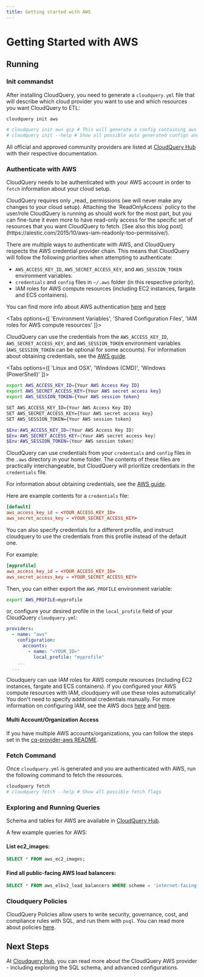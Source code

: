 ```yaml
---
title: Getting started with AWS
---
```



# Getting Started with AWS

<DownloadSection />

## Running

### Init commandst

After installing CloudQuery, you need to generate a `cloudquery.yml` file that will describe which cloud provider you want to use and which resources you want CloudQuery to ETL:

```bash
cloudquery init aws

# cloudquery init aws gcp # This will generate a config containing aws and gcp providers
# cloudquery init --help # Show all possible auto generated configs and flags
```

All official and approved community providers are listed at [CloudQuery Hub](https://hub.cloudquery.io) with their respective documentation.

<SpawnSection />

### Authenticate with AWS

CloudQuery needs to be authenticated with your AWS account in order to `fetch` information about your cloud setup.

<Callout type="info">
CloudQuery requires only _read_ permissions (we will never make any changes to your cloud setup).
Attaching the `ReadOnlyAccess` policy to the user/role CloudQuery is running as should work for the most part,
but you can fine-tune it even more to have read-only access for the specific set of resources that you want
CloudQuery to fetch.
[See also this blog post](https://alestic.com/2015/10/aws-iam-readonly-too-permissive/).
</Callout>

There are multiple ways to authenticate with AWS, and CloudQuery respects the AWS credential provider chain.
This means that CloudQuery will follow the following priorities when attempting to authenticate:

- `AWS_ACCESS_KEY_ID`, `AWS_SECRET_ACCESS_KEY`, and `AWS_SESSION_TOKEN` environment variables.
- `credentials` and `config` files in `~/.aws` folder (in this respective priority).
- IAM roles for AWS compute resources (including EC2 instances, fargate and ECS containers).

You can find more info about AWS authentication
[here](https://aws.github.io/aws-sdk-go-v2/docs/configuring-sdk/#specifying-credentials) and [here](https://docs.aws.amazon.com/sdkref/latest/guide/creds-config-files.html)

<Tabs options={[ 'Environment Variables', 'Shared Configuration Files', 'IAM roles for AWS compute resources' ]}>

<Tab>

CloudQuery can use the credentials from the `AWS_ACCESS_KEY_ID`, `AWS_SECRET_ACCESS_KEY`, and
`AWS_SESSION_TOKEN` environment variables (`AWS_SESSION_TOKEN` can be optional for some accounts). For information about obtaining credentials, see the
[AWS guide](https://aws.github.io/aws-sdk-go-v2/docs/getting-started/#get-your-aws-access-keys).

<Tabs options={[ 'Linux and OSX', 'Windows (CMD)', 'Windows (PowerShell)' ]}>

<Tab>

```bash
export AWS_ACCESS_KEY_ID={Your AWS Access Key ID}
export AWS_SECRET_ACCESS_KEY={Your AWS secret access key}
export AWS_SESSION_TOKEN={Your AWS session token}
```

</Tab>

<Tab>

```bash
SET AWS_ACCESS_KEY_ID={Your AWS Access Key ID}
SET AWS_SECRET_ACCESS_KEY={Your AWS secret access key}
SET AWS_SESSION_TOKEN={Your AWS session token}
```

</Tab>

<Tab>

```powershell
$Env:AWS_ACCESS_KEY_ID={Your AWS Access Key ID}
$Env:AWS_SECRET_ACCESS_KEY={Your AWS secret access key}
$Env:AWS_SESSION_TOKEN={Your AWS session token}
```

</Tab>

</Tabs>

</Tab>

<Tab>

CloudQuery can use credentials from your `credentials` and `config` files in the `.aws` directory in your home folder.
The contents of these files are practically interchangeable, but CloudQuery will prioritize credentials in the `credentials` file.

For information about obtaining credentials, see the
[AWS guide](https://aws.github.io/aws-sdk-go-v2/docs/getting-started/#get-your-aws-access-keys).

Here are example contents for a `credentials` file:

```toml title="~/.aws/credentials"
[default]
aws_access_key_id = <YOUR_ACCESS_KEY_ID>
aws_secret_access_key = <YOUR_SECRET_ACCESS_KEY>
```

You can also specify credentials for a different profile, and instruct cloudquery to use the credentials from this profile instead of the default one.

For example:

```toml title="~/.aws/credentials"
[myprofile]
aws_access_key_id = <YOUR_ACCESS_KEY_ID>
aws_secret_access_key = <YOUR_SECRET_ACCESS_KEY>
```

Then, you can either export the `AWS_PROFILE` environment variable:

```bash
export AWS_PROFILE=myprofile
```

or, configure your desired profile in the `local_profile` field of your CloudQuery `cloudquery.yml`:

```yaml title="cloudquery.yml"
providers:
  - name: "aws"
    configuration:
      accounts:
        - name: "<YOUR_ID>"
          local_profile: "myprofile"
    ...
  ...
```

</Tab>

<Tab>

Cloudquery can use IAM roles for AWS compute resources (including EC2 instances, fargate and ECS containers).
If you configured your AWS compute resources with IAM, cloudquery will use these roles automatically! You don't need to specify additional
credentials manually. For more information on configuring IAM, see the AWS docs [here](https://docs.aws.amazon.com/AWSEC2/latest/UserGuide/iam-roles-for-amazon-ec2.html) and [here](https://docs.aws.amazon.com/AmazonECS/latest/developerguide/task-iam-roles.html).

</Tab>

</Tabs>

#### Multi Account/Organization Access

If you have multiple AWS accounts/organizations, you can follow the steps set in the [cq-provider-aws README](https://hub.cloudquery.io/providers/cloudquery/aws/latest#multi-account-configuration-aws-organizations).

### Fetch Command

Once `cloudquery.yml` is generated and you are authenticated with AWS, run the following command to fetch the resources.

```bash
cloudquery fetch
# cloudquery fetch --help # Show all possible fetch flags
```

### Exploring and Running Queries

<ExploreSection/>

Schema and tables for AWS are available in [CloudQuery Hub](https://hub.cloudquery.io/providers/cloudquery/aws/latest/schema).

A few example queries for AWS:

#### List ec2_images:

```sql
SELECT * FROM aws_ec2_images;
```

#### Find all public-facing AWS load balancers:

```sql
SELECT * FROM aws_elbv2_load_balancers WHERE scheme = 'internet-facing';
```

### Cloudquery Policies

CloudQuery Policies allow users to write security, governance, cost, and compliance rules with SQL, and run them with `psql`.
You can read more about policies [here](https://docs.clouqduery.io/docs/policies).

## Next Steps

At [Cloudquery Hub](https://hub.cloudquery.io/providers/cloudquery/aws/latest), you can read more about the CloudQuery AWS provider - including exploring the SQL schema, and advanced configurations.
